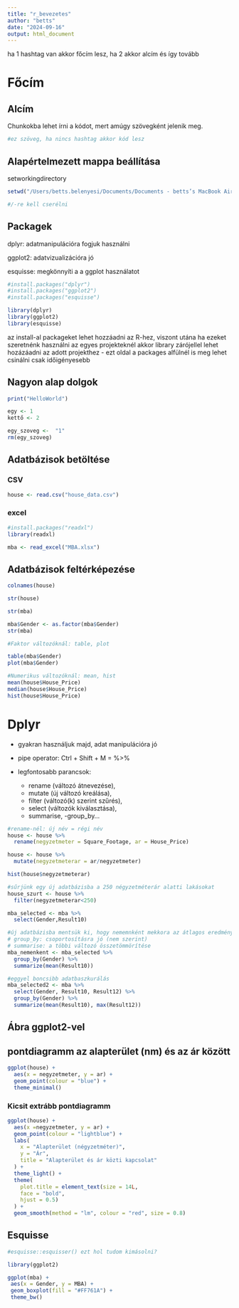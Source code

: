 ```yaml
---
title: "r_bevezetes"
author: "betts"
date: "2024-09-16"
output: html_document
---
```


ha 1 hashtag van akkor főcím lesz, ha 2 akkor alcím és így tovább

# Főcím

## Alcím

Chunkokba lehet írni a kódot, mert amúgy szövegként jelenik meg.

```r
#ez szöveg, ha nincs hashtag akkor kód lesz
```

## Alapértelmezett mappa beállítása

setworkingdirectory

```r
setwd("/Users/betts.belenyesi/Documents/Documents - betts’s MacBook Air/rajk/kurzusok/2.félév/ökonometria")

#/-re kell cserélni
```

## Packagek

dplyr: adatmanipulációra fogjuk használni

ggplot2: adatvizualizációra jó

esquisse: megkönnyíti a a ggplot használatot

```r
#install.packages("dplyr")
#install.packages("ggplot2")
#install.packages("esquisse")

library(dplyr)
library(ggplot2)
library(esquisse)

```
az install-al packageket lehet hozzáadni az R-hez, viszont utána ha ezeket szeretnénk használni az egyes projekteknél akkor library zárójellel lehet hozázáadni az adott projekthez - ezt oldal a packages alfülnél is meg lehet csinálni csak időigényesebb


## Nagyon alap dolgok

```r
print("HelloWorld")
```

```r
egy <- 1
kettő <- 2

egy_szoveg <-  "1"
rm(egy_szoveg)
```


## Adatbázisok betöltése

### CSV

```r
house <- read.csv("house_data.csv")
```

### excel

```r
#install.packages("readxl")
library(readxl)

mba <- read_excel("MBA.xlsx")
```

## Adatbázisok feltérképezése

```r
colnames(house)

str(house)
```
```r
str(mba)
```


```r
mba$Gender <- as.factor(mba$Gender)
str(mba)
```

```r
#Faktor változóknál: table, plot

table(mba$Gender)
plot(mba$Gender)
```

```r
#Numerikus változóknál: mean, hist
mean(house$House_Price)
median(house$House_Price)
hist(house$House_Price)
```

# Dplyr

- gyakran használjuk majd, adat manipulációra jó
- pipe operator: Ctrl + Shift + M = %>%

- legfontosabb parancsok:
  - rename (változó átnevezése),
  - mutate (új változó kreálása),
  - filter (változó(k) szerint szűrés),
  - select (változók kiválasztása),
  - summarise,
  -group_by...

```r
#rename-nél: új név = régi név
house <- house %>% 
  rename(negyzetmeter = Square_Footage, ar = House_Price)
```

```r
house <- house %>%
  mutate(negyzetmeterar = ar/negyzetmeter)

hist(house$negyzetmeterar)
```

```r
#sűrjünk egy új adatbázisba a 250 négyzetméterár alatti lakásokat
house_szurt <- house %>%
  filter(negyzetmeterar<250)
```

```r
mba_selected <- mba %>% 
  select(Gender,Result10)
```

```r
#új adatbázisba mentsük ki, hogy nememnként mekkora az átlagos eredmény (result10)
# group_by: csoportosításra jó (nem szerint)
# summarise: a többi változó összetömmörítése
mba_nemenkent <- mba_selected %>% 
  group_by(Gender) %>% 
  summarize(mean(Result10))
```

```r
#eggyel boncsibb adatbaszkurálás
mba_selected2 <- mba %>% 
  select(Gender, Result10, Result12) %>% 
  group_by(Gender) %>% 
  summarize(mean(Result10), max(Result12))

```

## Ábra ggplot2-vel

## pontdiagramm az alapterület (nm) és az ár között

```r
ggplot(house) +
  aes(x = negyzetmeter, y = ar) +
  geom_point(colour = "blue") +
  theme_minimal()
```

### Kicsit extrább pontdiagramm

```r
ggplot(house) +
  aes(x =negyzetmeter, y = ar) +
  geom_point(colour = "lightblue") +
  labs(
    x = "Alapterület (négyzetméter)",
    y = "Ár",
    title = "Alapterület és ár közti kapcsolat"
  ) +    
  theme_light() +
  theme(
    plot.title = element_text(size = 14L,
    face = "bold",
    hjust = 0.5)
  ) +
  geom_smooth(method = "lm", colour = "red", size = 0.8)
```

## Esquisse

```r
#esquisse::esquisser() ezt hol tudom kimásolni?
```

```r
library(ggplot2)

ggplot(mba) +
 aes(x = Gender, y = MBA) +
 geom_boxplot(fill = "#FF761A") +
 theme_bw()
```

